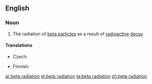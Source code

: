 ==English==

===Noun===
{{en-noun|head=[[beta]] [[radiation]]|-}}

# {{physics}} The radiation of [[beta particle]]s as a result of [[radioactive]] [[decay]]

====Translations====
{{trans-top|radiation of beta particles}}
* Czech: {{t-|cs|záření beta|n}}
{{trans-mid}}
* Finnish: {{t-|fi|beetasäteily}}
{{trans-bottom}}

[[ar:beta radiation]]
[[et:beta radiation]]
[[ta:beta radiation]]
[[zh:beta radiation]]